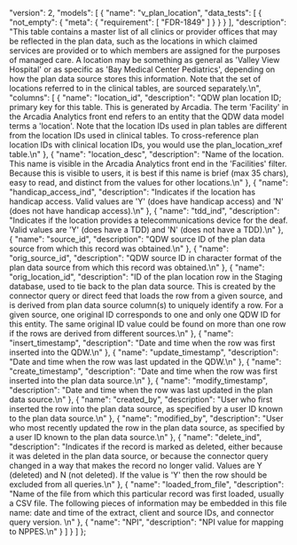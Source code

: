  "version": 2,
  "models": [
    {
      "name": "v_plan_location",
      "data_tests": [
        {
          "not_empty": {
            "meta": {
              "requirement": [
                "FDR-1849"
              ]
            }
          }
        }
      ],
      "description": "This table contains a master list of all clinics or provider offices that may be reflected in the plan data, such as the locations in which claimed services are provided or to which members are assigned for the purposes of managed care. A location may be something as general as 'Valley View Hospital' or as specific as 'Bay Medical Center Pediatrics', depending on how the plan data source stores this information. Note that the set of locations referred to in the clinical tables, are sourced separately.\n",
      "columns": [
        {
          "name": "location_id",
          "description": "QDW plan location ID; primary key for this table.  This is generated by Arcadia.  The term 'Facility' in the Arcadia Analytics front end refers to an entity that the QDW data model terms a 'location'.  Note that the location IDs used in plan tables are different from the location IDs used in clinical tables.  To cross-reference plan location IDs with clinical location IDs, you would use the plan_location_xref table.\n"
        },
        {
          "name": "location_desc",
          "description": "Name of the location.  This name is visible in the Arcadia Analytics front end in the 'Facilities' filter.  Because this is visible to users, it is best if this name is brief (max 35 chars), easy to read, and distinct from the values for other locations.\n"
        },
        {
          "name": "handicap_access_ind",
          "description": "Indicates if the location has handicap access.  Valid values are 'Y' (does have handicap access) and 'N' (does not have handicap access).\n"
        },
        {
          "name": "tdd_ind",
          "description": "Indicates if the location provides a telecommunications device for the deaf.  Valid values are 'Y' (does have a TDD) and 'N' (does not have a TDD).\n"
        },
        {
          "name": "source_id",
          "description": "QDW source ID of the plan data source from which this record was obtained.\n"
        },
        {
          "name": "orig_source_id",
          "description": "QDW source ID in character format of the plan data source from which this record was obtained.\n"
        },
        {
          "name": "orig_location_id",
          "description": "ID of the plan location row in the Staging database, used to tie back to the plan data source.  This is created by the connector query or direct feed that loads the row from a given source, and is derived from plan data source column(s) to uniquely identify a row. For a given source, one original ID corresponds to one and only one QDW ID for this entity.  The same original ID value could be found on more than one row if the rows are derived from different sources.\n"
        },
        {
          "name": "insert_timestamp",
          "description": "Date and time when the row was first inserted into the QDW.\n"
        },
        {
          "name": "update_timestamp",
          "description": "Date and time when the row was last updated in the QDW.\n"
        },
        {
          "name": "create_timestamp",
          "description": "Date and time when the row was first inserted into the plan data source.\n"
        },
        {
          "name": "modify_timestamp",
          "description": "Date and time when the row was last updated in the plan data source.\n"
        },
        {
          "name": "created_by",
          "description": "User who first inserted the row into the plan data source, as specified by a user ID known to the plan data source.\n"
        },
        {
          "name": "modified_by",
          "description": "User who most recently updated the row in the plan data source, as specified by a user ID known to the plan data source.\n"
        },
        {
          "name": "delete_ind",
          "description": "Indicates if the record is marked as deleted, either because it was deleted in the plan data source, or because the connector query changed in a way that makes the record no longer valid.  Values are Y (deleted) and N (not deleted).  If the value is 'Y' then the row should be excluded from all queries.\n"
        },
        {
          "name": "loaded_from_file",
          "description": "Name of the file from which this particular record was first loaded, usually a CSV file. The following pieces of information may be embedded in this file name: date and time of the extract, client and source IDs, and connector query version.  \n"
        },
        {
          "name": "NPI",
          "description": "NPI value for mapping to NPPES.\n"
        }
      ]
    }
  ]
};
